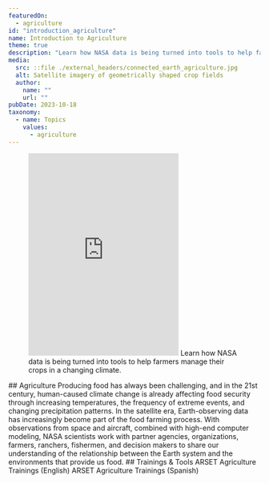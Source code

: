 ```yaml
---
featuredOn:
  - agriculture
id: "introduction_agriculture"
name: Introduction to Agriculture
theme: true
description: "Learn how NASA data is being turned into tools to help farmers manage their crops in a changing climate."
media:
  src: ::file ./external_headers/connected_earth_agriculture.jpg
  alt: Satellite imagery of geometrically shaped crop fields
  author:
    name: ""
    url: ""
pubDate: 2023-10-18
taxonomy:
  - name: Topics
    values:
      - agriculture
---
```



<Block type="wide">
  <Figure>
    <Embed
      height="405"
      src="https://www.youtube.com/embed/YbEV6vA-xgM"
      title="NASA and Agriculture"
    />
    <Caption attrAuthor="NASA" attrUrl="https://nasa.gov/">
      Learn how NASA data is being turned into tools to help farmers manage
      their crops in a changing climate.
    </Caption>
  </Figure>
</Block>

<Block type="wide">
  <Prose>
  ## Agriculture
  Producing food has always been challenging, and in the 21st century, human-caused climate change is already affecting food security through increasing temperatures, the frequency of extreme events, and changing precipitation patterns.
  In the satellite era, Earth-observing data has increasingly become part of the food farming process. With observations from space and aircraft, combined with high-end computer modeling, NASA scientists work with partner agencies, organizations, farmers, ranchers, fishermen, and decision makers to share our understanding of the relationship between the Earth system and the environments that provide us food.
  </Prose>
</Block>

<Carousel contentArray={contentArray}/>

<Block type="wide">
  <Prose>
    ## Trainings & Tools
    <Link to="https://appliedsciences.nasa.gov/what-we-do/capacity-building/arset/arset-agriculture-trainings">
      ARSET Agriculture Trainings (English)
    </Link>
    <Link to="https://appliedsciences.nasa.gov/what-we-do/capacity-building/arset/arset-agriculture-trainings?title=&languages=5">
      ARSET Agriculture Trainings (Spanish)
    </Link>
  </Prose>
</Block>
